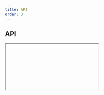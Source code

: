```yaml
---
title: API
order: 3
---
```



## API

<Iframe url="/apis/Accordion.html" />

## Setup

There are 2 ways to initialise the component.

### Automatic

Add `data-ecl-auto-init="Banner"` attribute to component's markup:

```html
<section class="ecl-banner" data-ecl-banner data-ecl-auto-init="Banner">
  ...
</section>
```

Use the `ECL` library's `autoInit()` (`ECL.autoInit()`) when your page is ready or other custom event you want to hook onto.

### Manual

Get target element, create an instance and invoke `init()`.

Given you have 1 element with an attribute `data-ecl-banner` on the page:

```js
var elt = document.querySelector('[data-ecl-banner]');
var banner = new ECL.Banner(elt);
banner.init();
```
